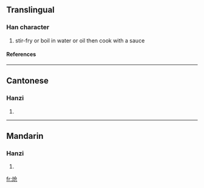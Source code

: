 {{see|熗}}

==Translingual==
===Han character===
{{Han char|rn=86|rad=火|as=04|sn=8|four=|canj=火人尸山 (FOSU)}}
# stir-fry or boil in water or oil then cook with a sauce
====References====
{{Han ref|kx=0668.031|hdz=32192.120|uh=709D|ud=28829}}

----
==Cantonese==
===Hanzi===
{{yue-hanzi|jyut=|y=cheung3}}
# {{defn|Cantonese}}

----
==Mandarin==
===Hanzi===
{{cmn-hanzi|tra=熗|pin=[[qiàng]] (qiang4)|wg=ch'iang<sup>4</sup>}}
# {{defn|Mandarin}}

[[fr:炝]]